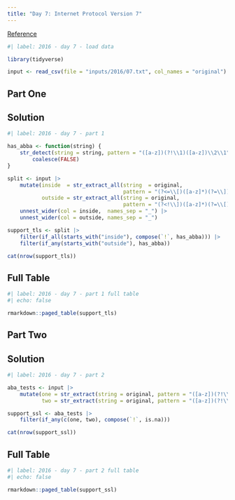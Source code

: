 ```yaml
---
title: "Day 7: Internet Protocol Version 7"
---
```


[Reference](https://adventofcode.com/2016/day/7)

```r
#| label: 2016 - day 7 - load data

library(tidyverse)

input <- read_csv(file = "inputs/2016/07.txt", col_names = "original")
```

## Part One

::: {.panel-tabset}

## Solution

```r
#| label: 2016 - day 7 - part 1

has_abba <- function(string) {
    str_detect(string = string, pattern = "([a-z])(?!\\1)([a-z])\\2\\1") |> 
        coalesce(FALSE)
}

split <- input |> 
    mutate(inside  = str_extract_all(string  = original,
                                     pattern = "(?<=\\[)([a-z]*)(?=\\])"),
           outside = str_extract_all(string = original,
                                     pattern = "(?<!\\])([a-z]*)(?=\\[)|(?<=\\])([a-z]*)(?=\\[)|(?<=\\])([a-z]*)(?!\\[)")) |> 
    unnest_wider(col = inside,  names_sep = "_") |> 
    unnest_wider(col = outside, names_sep = "_")

support_tls <- split |> 
    filter(if_all(starts_with("inside"), compose(`!`, has_abba))) |>
    filter(if_any(starts_with("outside"), has_abba))

cat(nrow(support_tls))
```

## Full Table

```r
#| label: 2016 - day 7 - part 1 full table
#| echo: false

rmarkdown::paged_table(support_tls)
```

:::

## Part Two

::: {.panel-tabset}

## Solution

```r
#| label: 2016 - day 7 - part 2

aba_tests <- input |>
    mutate(one = str_extract(string = original, pattern = "([a-z])(?!\\1)([a-z])\\1[a-z]*\\](.*\\])?[a-z]*\\2\\1\\2"),
           two = str_extract(string = original, pattern = "([a-z])(?!\\1)([a-z])\\1[a-z]*\\[(.*\\[)?[a-z]*\\2\\1\\2"))

support_ssl <- aba_tests |> 
    filter(if_any(c(one, two), compose(`!`, is.na)))

cat(nrow(support_ssl))
```

## Full Table

```r
#| label: 2016 - day 7 - part 2 full table
#| echo: false

rmarkdown::paged_table(support_ssl)
```

:::
